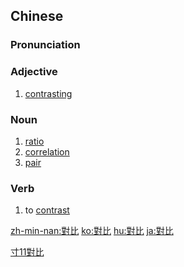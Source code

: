 {{also|对比}}
==Chinese==
{{zh-forms|s=对比}}

===Pronunciation===
{{zh-pron
|m=duìbǐ
|c=deoi3 bei2
|mn=tùi-pí
|md=dó̤i-bī
|cat=a,n
}}

===Adjective===
{{zh-adj}}

# [[contrasting]]

===Noun===
{{zh-noun}}

# [[ratio]]
# [[correlation]]
# [[pair]]

===Verb===
{{zh-verb}}

# to [[contrast]]

[[Category:Elementary Mandarin|寸11對比]]

[[zh-min-nan:對比]]
[[ko:對比]]
[[hu:對比]]
[[ja:對比]]